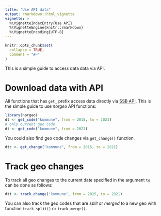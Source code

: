 ```yaml
---
title: "Use API data"
output: rmarkdown::html_vignette
vignette: >
  %\VignetteIndexEntry{Use API}
  %\VignetteEngine{knitr::rmarkdown}
  %\VignetteEncoding{UTF-8}
---
```


```r
knitr::opts_chunk$set(
  collapse = TRUE,
  comment = "#>"
)
```

This is a simple guide to access data data via API.

# Download data with API

All functions that has `get_` prefix access data directly via [SSB API](https://data.ssb.no/api/klass/v1/api-guide.html). This is the simple guide to use *norgeo* API functions:

```r
library(norgeo)
dt <- get_code("kommune", from = 2015, to = 2021)
# only current geo code
dt <- get_code("kommune", from = 2021)
```

You could also find geo code changes via `get_change()` function. 

```r
dtc <- get_change("kommune", from = 2015, to = 2021)
```

# Track geo changes

To track all geo changes to the current date specified in the argument `to` can be done as follows:

```r
dtt <- track_change("kommune", from = 2015, to = 2021)
```

You can also track the geo codes that are *split* or *merged* to a new geo with function `track_split()` or `track_merge()`.
